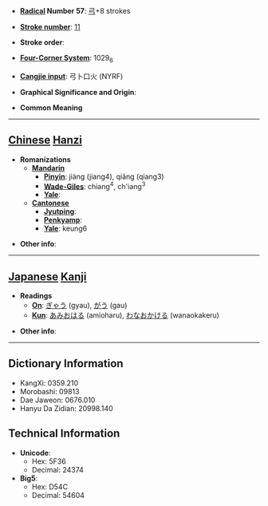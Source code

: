* '''[[Wiktionary:Chinese radical index| Radical]] Number 57''': [[Wiktionary:Chinese radical index 弓|弓]]+8 strokes

* '''[[Wiktionary:Chinese total strokes index|Stroke number]]''': [[Wiktionary:Chinese total strokes index 11|11]]

* '''Stroke order''': 

* '''[[Wiktionary:Chinese four corner index|Four-Corner System]]''': 1029<sub>6</sub>

* '''[[Wiktionary:Chinese Cangjie index|Cangjie input]]''': 弓卜口火 (NYRF)

* '''Graphical Significance and Origin''': 

* '''Common Meaning'''

----

== [[Chinese]] [[Hanzi]] ==

* '''Romanizations'''
** '''[[Mandarin]]'''
*** '''[[Pinyin]]''': jiàng (jiang4), qiǎng (qiang3)
*** '''[[Wade-Giles]]''': chiang<sup>4</sup>, ch'iang<sup>3</sup>
*** '''[[Yale]]''': 
** '''[[Cantonese]]'''
*** '''[[Jyutping]]''':
*** '''[[Penkyamp]]''': 
*** '''[[Yale]]''': keung6

* '''Other info''': 

----

== [[Japanese]] [[Kanji]] ==

* '''Readings'''
** '''[[On]]''': [[ぎゃう]] (gyau), [[がう]] (gau)
** '''[[Kun]]''': [[あみおはる]] (amioharu), [[わなおかける]] (wanaokakeru)

* '''Other info''':  

----

== Dictionary Information ==

* KangXi: 0359.210
* Morobashi: 09813
* Dae Jaweon: 0676.010
* Hanyu Da Zidian: 20998.140

== Technical Information ==

* '''Unicode''':
** Hex: 5F36
** Decimal: 24374
* '''Big5''':
** Hex: D54C
** Decimal: 54604
